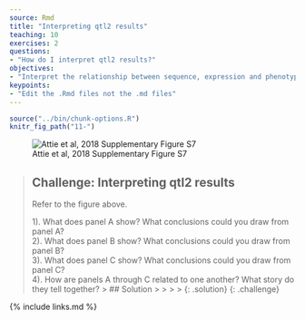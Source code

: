 ```yaml
---
source: Rmd
title: "Interpreting qtl2 results"
teaching: 10
exercises: 2
questions:
- "How do I interpret qtl2 results?"
objectives:
- "Interpret the relationship between sequence, expression and phenotype variation from qtl2 mapping results."
keypoints:
- "Edit the .Rmd files not the .md files"
---
```


```r
source("../bin/chunk-options.R")
knitr_fig_path("11-")
```

![Attie et al, 2018 Supplementary Figure S7](../files/Attieetal2018-supplementary/SFig7_Keller_2018_chr11.png)


> ## Challenge: Interpreting qtl2 results
>
> Refer to the figure above.
>
> 1). What does panel A show? What conclusions could you draw from panel A?   
> 2). What does panel B show? What conclusions could you draw from panel B?   
> 3). What does panel C show? What conclusions could you draw from panel C?  
> 4). How are panels A through C related to one another? What story do they tell together?
> > ## Solution
> >
> > 
> > 
> > 
> {: .solution}
{: .challenge}

{% include links.md %}
